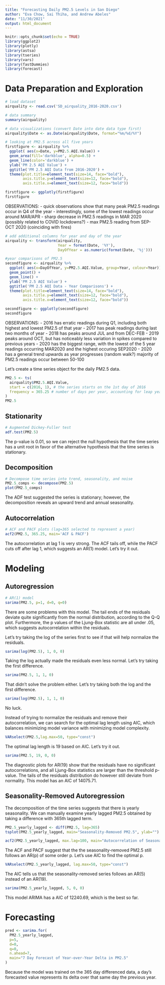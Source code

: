 ```yaml
---
title: "Forecasting Daily PM2.5 Levels in San Diego"
author: "Eva Chow, Sai Thiha, and Andrew Abeles"
date: "11/30/2021"
output: html_document
---
```


```r
knitr::opts_chunk$set(echo = TRUE)
library(ggplot2)
library(plotly)
library(astsa)
library(tseries)
library(vars)
library(fastDummies)
library(forecast)
```

# Data Preparation and Exploration

```r
# load dataset
airquality <- read.csv('SD_airquality_2016-2020.csv')
```


```r
# data summary
summary(airquality)
``` 

```r
# data visualizations (convert Date into date data type first)
airquality$Date <- as.Date(airquality$Date, format="%m/%d/%Y")

# looking at PM2.5 across all five years
firstfigure <- airquality %>%
  ggplot( aes(x=Date, y=PM2.5.AQI.Value)) +
  geom_area(fill='darkblue', alpha=0.5) +
  geom_line(color='darkblue') +
  ylab('PM 2.5 AQI Value') + 
  ggtitle('PM 2.5 AQI Data from 2016-2020') +
  theme(plot.title=element_text(size=14, face="bold"), 
        axis.title.y=element_text(size=12, face="bold"),
        axis.title.x=element_text(size=12, face="bold"))

firstfigure <- ggplotly(firstfigure)
firstfigure
```

OBSERVATIONS:
- quick observations show that many peak PM2.5 readings occur in Q4 of the year
- interestingly, some of the lowest readings occur around MAR/APR
- sharp decrease in PM2.5 readings in MAR 2020 (possibly related to COVID lockdowns?)
- max PM2.5 reading from SEP-OCT 2020 (coinciding with fires)

```r
# add additional columns for year and day of the year
airquality <- transform(airquality,
                        Year = format(Date, '%Y'),
                        DayOfYear = as.numeric(format(Date, '%j')))
```

```r
#year comparisons of PM2.5
secondfigure <- airquality %>%
  ggplot( aes(x=DayOfYear, y=PM2.5.AQI.Value, group=Year, colour=Year)) +
  geom_point() + 
  geom_line() +
  ylab('PM 2.5 AQI Value') + 
  ggtitle('PM 2.5 AQI Data - Year Comparisons') +
  theme(plot.title=element_text(size=14, face="bold"), 
        axis.title.y=element_text(size=12, face="bold"),
        axis.title.x=element_text(size=12, face="bold"))

secondfigure <- ggplotly(secondfigure)
secondfigure
```

OBSERVATIONS:
- 2016 has erratic readings during Q1, including both highest and lowest PM2.5 of that year
- 2017 has peak readings during last two months of year
- 2018 has peaks around JUL and from DEC-FEB
- 2019 peaks around OCT, but has noticeably less variation in spikes compared to previous years
- 2020 has the biggest range, with the lowest of the 5 year readings occurring MAR2020 and the highest occuring SEP2020
- 2020 has a general trend upwards as year progresses (random walk?)
majority of PM2.5 readings occur between 50-100

Let's create a time series object for the daily PM2.5 data. 
```r
PM2.5 <- ts(
  airquality$PM2.5.AQI.Value,
  start = c(2016, 1), # the series starts on the 1st day of 2016
  frequency = 365.25 # number of days per year, accounting for leap years 
)
PM2.5
```

## Stationarity 

```r
# Augmented Dickey-Fuller test 
adf.test(PM2.5)
```

The p-value is 0.01, so we can reject the null hypothesis that the time series has a unit root in favor of the alternative hypothesis that the time series is stationary. 

## Decomposition

```r
# Decompose time series into trend, seasonality, and noise 
PM2.5_comps <- decompose(PM2.5)
plot(PM2.5_comps)
```

The ADF test suggested the series is stationary; however, the decomposition reveals an upward trend and annual seasonality. 

## Autocorrelation 

```r
# ACF and PACF plots (lag=365 selected to represent a year)
acf2(PM2.5, 365.25, main='ACF & PACF')
```

The autocorrelation at lag 1 is very strong. The ACF tails off, while the PACF cuts off after lag 1, which suggests an AR(1) model. Let's try it out. 

# Modeling 

## Autoregression

```r
# AR(1) model 
sarima(PM2.5, p=1, d=0, q=0)
```

There are some problems with this model. The tail ends of the residuals deviate quite significantly from the normal distribution, according to the Q-Q plot. Furthermore, the p values of the Ljung-Box statistic are all under .05, which suggests autocorrelation within the residuals.

Let's try taking the log of the series first to see if that will help normalize the residuals.

```r
sarima(log(PM2.5), 1, 0, 0)
```

Taking the log actually made the residuals even less normal. Let's try taking the first difference. 

```r
sarima(PM2.5, 1, 1, 0)
```

That didn't solve the problem either. Let's try taking both the log and the first difference.

```r
sarima(log(PM2.5), 1, 1, 0)
```

No luck. 

Instead of trying to normalize the residuals and remove their autocorrelation, we can search for the optimal lag length using AIC, which balances minimizing model variance with minimizing model complexity. 

```r
VARselect(PM2.5,lag.max=50, type="const")
```

The optimal lag length is 19 based on AIC. Let's try it out. 

```r
sarima(PM2.5, 19, 0, 0)
```

The diagnostic plots for AR(19) show that the residuals have no significant autocorrelations, and all Ljung-Box statistics are larger than the threshold p-value. The tails of the residuals distribution do however still deviate from normality. This model has an AIC of 14075.71.

## Seasonality-Removed Autoregression

The decomposition of the time series suggests that there is yearly seasonality. We can manually examine yearly lagged PM2.5 obtained by taking a difference with 365th lagged term.

```r
PM2.5_yearly_lagged <- diff(PM2.5, lag=365) 
tsplot(PM2.5_yearly_lagged, main="Seasonality-Removed PM2.5", ylab="")
```

```r
acf2(PM2.5_yearly_lagged, max.lag=100, main="Autocorrelation of Seasonality-Removed PM2.5")
```

The ACF and PACF suggest that the the seasonality-removed PM2.5 still follows an AR(p) of some order p. Let's use AIC to find the optimal p. 

```r
VARselect(PM2.5_yearly_lagged, lag.max=50, type="const")
```

The AIC tells us that the seasonality-removed series follows an AR(5) instead of an AR(19). 

```r
sarima(PM2.5_yearly_lagged, 5, 0, 0)
```
This model ARIMA has a AIC of 12240.69, which is the best so far.

# Forecasting

```r
pred <- sarima.for(
  PM2.5_yearly_lagged, 
  p=5, 
  d=0, 
  q=0, 
  n.ahead=7,
  main="7 Day Forecast of Year-over-Year Delta in PM2.5"
)
```

Because the model was trained on the 365 day differenced data, a day's forecasted value represents its delta over that same day the previous year.  
